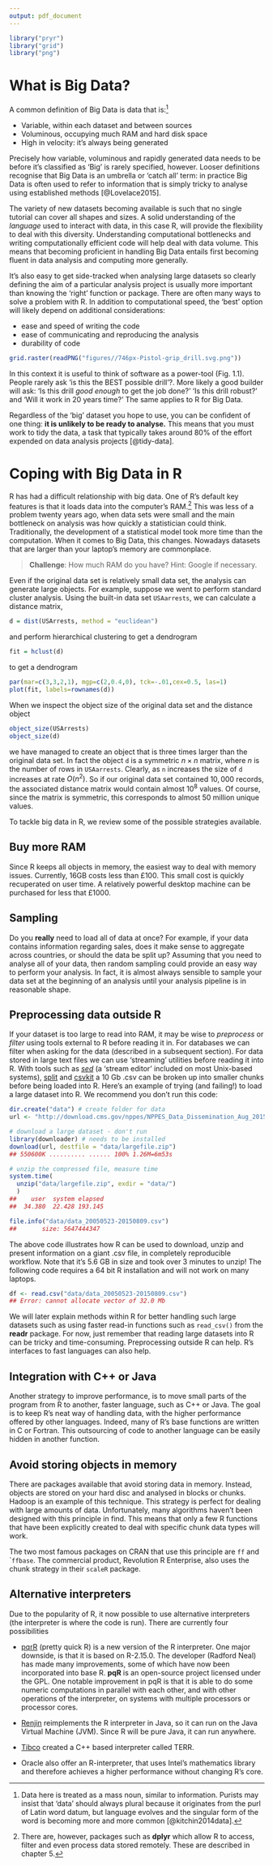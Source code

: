 ```yaml
---
output: pdf_document
---
```


```r
library("pryr")
library("grid")
library("png")
```

\chapter{Big Data and R}

# What is Big Data?

A common definition of Big Data is data that
is:^[Data here is treated as a mass noun, similar to information.
Purists may insist that 'data' should always plural because it originates from the purl of Latin word datum, but language evolves and the singular form of the word is becoming more and more common [@kitchin2014data].]

- Variable, within each dataset and between sources
- Voluminous, occupying much RAM and hard disk space
- High in velocity: it's always being generated

Precisely how variable, voluminous and rapidly generated data needs to be before it's classified as 'Big' is rarely specified, however.
Looser definitions recognise that Big Data is an umbrella or 'catch all' term: in practice Big Data is often used to refer to information that is simply tricky to analyse using established methods [@Lovelace2015].

The variety of new datasets becoming available
is such that no single tutorial can
cover all shapes and sizes.
A solid understanding of the *language* used to interact with data,
in this case R, will provide the flexibility to deal with this diversity.
Understanding computational bottlenecks and writing computationally efficient code will help deal with  data volume.
This means that becoming proficient in handling Big Data entails first becoming fluent in data analysis and computing more generally.

It's also easy to get side-tracked when analysing large datasets so clearly defining the aim of a particular analysis project is usually more important than knowing the 'right' function or package.
There are often many ways to solve a problem with R. In addition to computational speed, the 'best' option will likely depend on additional considerations:

- ease and speed of writing the code
- ease of communicating and reproducing the analysis
- durability of code

```r
grid.raster(readPNG("figures//746px-Pistol-grip_drill.svg.png"))
```

In this context it is useful to think of software as a power-tool (Fig. 1.1). People rarely ask 'is this the BEST possible drill'?.
More likely a good builder will ask: 'Is this drill *good enough* to get the job done?' 'Is this drill robust?' and 'Will it work in 20 years time?' The same applies to R for Big Data.

Regardless of the 'big' dataset you hope to use,
you can be confident of one thing:
**it is unlikely to be ready to analyse.**
This means that you must work to tidy the data,
a task that typically takes around
80% of the effort expended on data analysis projects
[@tidy-data]. 

# Coping with Big Data in R

R has had a difficult relationship with big data. One of R's default key features is that it loads data into the computer's
RAM.^[There are, however, packages such as **dplyr** which allow R to access, filter and even process data stored remotely.
These are described in chapter 5.]
This was less of a problem twenty years ago, when data sets were small and the main bottleneck on analysis was how quickly a statistician could think. Traditionally, the development of a statistical model took more time than the computation. When it comes to Big Data, this changes.
Nowadays datasets that are larger than your laptop's memory are commonplace.

> **Challenge**: How much RAM do you have? Hint: Google if necessary.

Even if the original data set is relatively small data set, the analysis can generate large objects. For example, suppose we went to perform standard cluster analysis. Using the built-in data set `USAarrests`, we can calculate a distance matrix,
```r
d = dist(USArrests, method = "euclidean")
```

and perform hierarchical clustering to get a dendrogram
```r
fit = hclust(d)
```

to get a dendrogram
```r
par(mar=c(3,3,2,1), mgp=c(2,0.4,0), tck=-.01,cex=0.5, las=1)
plot(fit, labels=rownames(d))
```

When we inspect the object size of the original data set and the distance object
```r
object_size(USArrests)
object_size(d)
```

we have managed to create an object that is three times larger than the original data set. In fact the object `d` is a symmetric $n \times n$ matrix, where $n$ is the number of rows in `USAarrests`. Clearly, as `n` increases the size of `d` increases at rate $O(n^2)$. So if our original data set contained $10,000$ records, the associated distance matrix would contain almost $10^8$ values. Of course, since the matrix is symmetric, this corresponds to almost $50$ million unique values.

To tackle big data in R, we review some of the possible strategies available.

## Buy more RAM

Since R keeps all objects in memory, the easiest way to deal with memory issues. Currently, 16GB costs less than £100. This small cost is quickly recuperated on user time. A relatively powerful desktop machine can be purchased for less that £1000. 

## Sampling

Do you **really** need to load all of data at once? For example, if your data contains information regarding sales, does it make sense to aggregate across countries, or should the data be split up? Assuming that you need to analyse all of your data, then random sampling could provide an easy way to perform your analysis. In fact, it is almost always sensible to sample your data set at the beginning of an analysis until your analysis pipeline is in reasonable shape.

## Preprocessing data outside R

If your dataset is too large to read into RAM, it may be wise to
*preprocess* or *filter* using tools external to R before
reading it in. For databases we can filter when asking for the data
(described in a subsequent section).
For data stored in large text files we can use
'streaming' utilities before reading it into R. With tools such as
[*sed*](https://www.gnu.org/software/sed/manual/sed.html)
(a 'stream editor' included on most Unix-based systems),
[split](https://en.wikipedia.org/wiki/Split_%28Unix%29) and
[csvkit](https://csvkit.readthedocs.org/en/latest/) a 10 Gb .csv can be
broken up into smaller chunks before being loaded into R.
Here's an 
example of trying (and failing!) to load a large dataset into R.
We recommend you don't
run this code:

```r
dir.create("data") # create folder for data
url <- "http://download.cms.gov/nppes/NPPES_Data_Dissemination_Aug_2015.zip"

# download a large dataset - don't run
library(downloader) # needs to be installed
download(url, destfile = "data/largefile.zip")
## 550600K .......... ...... 100% 1.26M=6m53s

# unzip the compressed file, measure time
system.time( 
  unzip("data/largefile.zip", exdir = "data/")
  )
##    user  system elapsed 
##  34.380  22.428 193.145

file.info("data/data_20050523-20150809.csv")
##       size: 5647444347
```

The above code illustrates how R can be used to download,
unzip and present information on a giant .csv file, in completely reproducible workflow.
Note that it's 5.6 GB in size and took over 3 minutes to unzip!
The following code requires a 64 bit R installation and will not work on
many laptops.

```r
df <- read.csv("data/data_20050523-20150809.csv")
## Error: cannot allocate vector of 32.0 Mb
```

We will later explain methods within R for better handling such large datasets
such as using faster read-in functions such as `read_csv()` from the
**readr** package. For now, just remember that reading large datasets into
R can be tricky and time-consuming. Preprocessing outside R can help.
R's interfaces to fast languages can also help.

## Integration with C++ or Java

Another strategy to improve performance, is to move small parts of the program from R to another, faster language, such as C++ or Java. The goal is to keep R's neat way of handling data, with the higher performance offered by other languages. Indeed, many of R's base functions are written in C or Fortran. This outsourcing of code to another language can be easily hidden in another function. 

## Avoid storing objects in memory

There are packages available that avoid storing data in memory. Instead, objects are stored on your hard disc and analysed in blocks or chunks. Hadoop is an example of this technique. This strategy is perfect for dealing with large amounts of data. Unfortunately, many algorithms haven't been designed with this principle in find. This means that only a few R functions that have been explicitly created to deal with specific chunk data types will work.

The two most famous packages on CRAN that use this principle are `ff` and ``ffbase`. The commercial product,  Revolution R Enterprise, also uses the chunk strategy in their `scaleR` package.

## Alternative interpreters

Due to the popularity of R, it now possible to use alternative interpreters (the interpreter is where the code is run). There are currently four possibilities

 * [pqrR](http://www.pqr-project.org/) (pretty quick R) is a new version of the R interpreter. One major downside, is that it is based on R-2.15.0. The developer (Radford Neal) has made many improvements, some of which have now been incorporated into base R. **pqR** is an open-source project licensed under the GPL. One notable improvement in pqR is that it is able to do some numeric computations in parallel with each other, and with other operations of the interpreter, on systems with multiple processors or processor cores.
 
  * [Renjin](http://www.renjin.org/) reimplements the R interpreter in Java, so it can run on the Java Virtual Machine (JVM). Since R will be pure Java, it can run anywhere.

  * [Tibco](http://spotfire.tibco.com/) created a C++ based interpreter called TERR. 

  * Oracle also offer an R-interpreter, that uses  Intel’s mathematics library and therefore achieves a higher performance without changing R’s core. 



